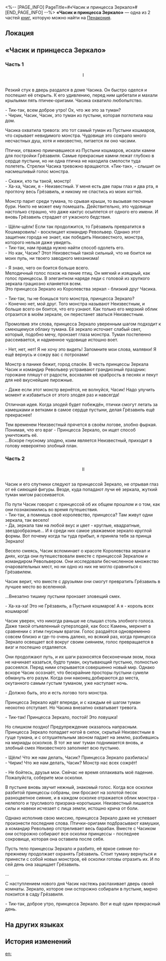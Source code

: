 <%-- [PAGE_INFO]
PageTitle=#«Часик и принцесса Зеркало»#
[END_PAGE_INFO] --%>
{{Дополнить}}
{{Книга Инфобокс
|id           = 323
|partIds      = 190595;190596
|Название     = 
|Изображение  = Предмет Плёнка Пенакония.png
|Мир          = Пенакония
|Томов        = 2
|Автор        = <!--нужно добавить-->
|Описание     = Один из самых известных фильмов о Часике, в котором рассказано, как Часик и птицы-оригами одержали победу над грозным монстром при помощи принцессы Зеркала.
|Том1         = {{tx}}
|Источник1    = {{tx|Отсутствует источник}}
|Том2         = {{tx}}
|Источник2    = {{tx|Отсутствует источник}}
|Персонажи    = 
|Фракции      = 
}}
'''«Часик и принцесса Зеркало»''' — одна из 2 частей [[Книги|книг]], которую можно найти на [[Пенакония]].

==Локация==
{{Отметка карты|<!--название карты-->|<!--id отметки-->}}

==«Часик и принцесса Зеркало»==
===Часть 1===
<div align="center">I</div><br />Резкий стук в дверь раздался в доме Часика. Он быстро оделся и поспешил её открыть. К его удивлению, перед ним щебетали и махали крыльями пять птичек-оригами. Часика охватило любопытство.

- Тик-так, всем доброе утро! Ох, что же это за туман?<br />
- Чирик, Часик, Часик, это туман из пустыни, которая поглотила наш дом.

Часика охватила тревога: это тот самый туман из Пустыни кошмаров, что скрывает невидимого монстра. Чудовище это сожрало много несчастных душ, хотя и неизвестно, питается ли оно часами.

Птички, отважно примчавшиеся из Пустыни кошмаров, искали камни для постройки Грёзавиля. Самые прекрасные камни лежат глубоко в сердце пустыни, но ни одна птичка не находила смелости туда полететь. Стрелки Часика тревожно вращаются. «Тик-так», - слышит он насмешливый голос монстра.

- Скажи, кто ты такой, монстр!<br />
- Ха-ха, Часик, я - Неизвестный. У меня есть две пары глаз и два рта, я проглочу весь Грёзавиль, и никому не спастись из моих когтей.

Монстр парит среди тумана, то срывая крыши, то вызывая песчаные бури. Никто не может ему помешать. Действительно, это чудовище настолько страшно, что даже кактус осыплется от одного его имени. И вновь Грёзавиль страдает от ужасного бедствия.

- Щёлк-щёлк! Если так продолжится, то Грёзавиль превратится в Кошмаровиль! - восклицает командир Револьвер. Однако этот защитник города не знает, как победить Неизвестного, монстра, которого нельзя даже увидеть.<br />
- Тик-так, нам правда нужно найти способ одолеть его.<br />
- Но как, Часик? Этот Неизвестный такой сильный, что не боится ни моих пуль, ни твоего заводного механизма!

- Я знаю, чего он боится больше всего.<br />
Мелодичный голос похож на пение птиц. Он мягкий и изящный, как голос принцессы. В элегантном наряде леди с головой из хрупкого зеркала грациозно кланяется всем.<br />
Это принцесса Зеркало из Королевства зеркал - близкий друг Часика.

- Тик-так, ты не боишься того монстра, принцесса Зеркало?<br />
- Конечно нет, мой друг. Того монстра называют Неизвестным, и больше всего он боится, что его узнают. Как только его мерзкий облик отразится в моём зеркале, он перестанет зваться Неизвестным.

Промолвив эти слова, принцесса Зеркало уверенным шагом подходит к смеющемуся облаку тумана. Её зеркало источает слабый свет, который, подобно мечу, пронзает глаза монстра. Туман постепенно рассеивается, и надменное чудовище истошно воет.

- Нет, нет, нет! Я не хочу это видеть! Запомните мои слова, малявки! Я ещё вернусь и сожру вас с потрохами!

Монстр в панике бежит, город спасён. В честь принцессы Зеркала Часик и командир Револьвер устраивают грандиозный праздник: горожане пляшут от радости, восхваляя её храбрость в песнях и пекут для неё вкуснейшие пирожные.

- Даже если этот монстр вернётся, не волнуйся, Часик! Надо улучить момент и избавиться от этого злодея раз и навсегда!

Отличная идея. Когда злодей будет побеждён, птички смогут летать за камешками и ветками в самое сердце пустыни, делая Грёзавиль ещё прекраснее!

Тем временем Неизвестный прячется в своём логове, злобно фыркая. Понимая, что его враг - Принцесса Зеркало, он ищет способ уничтожить её.<br />
...Вскоре гнусному злодею, коим является Неизвестный, приходит в голову невероятно злобный план.

===Часть 2===
<div align="center">II</div><br />Часик и его спутники следуют за принцессой Зеркало, не отрывая глаз от её сияющей фигуры. Везде, куда попадают лучи её зеркала, жуткий туман мигом рассеивается.

По пути Часик говорит с принцессой об их общем прошлом и о том, как они познакомились во время путешествия.<br />
- Тик-так, а помнишь своё королевство, принцесса? Там живут одни зеркала, так весело!<br />
- Да, зеркала там на любой вкус и цвет - круглые, квадратные, звездообразные... И я среди них самое уважаемое зеркало круглой формы. Вот почему когда ты туда прибыл, я приняла тебя за принца Зеркало!

Весело смеясь, Часик вспоминает о красоте Королевства зеркал и днях, когда они путешествовали вместе с принцессой Зеркалом и командиром Револьвером. Они исследовали бесчисленное множество очаровательных мест, но ни одно из них не могло сравниться с Грёзавилем.

Часик верит, что вместе с друзьями они смогут превратить Грёзавиль в лучшее место во вселенной.

...Внезапно тишину пустыни пронзает зловещий смех.

- Ха-ха-ха! Это не Грёзавиль, а Пустыня кошмаров! А я - король всех кошмаров!

Часик уверен, что никогда раньше не слышал столь злобного голоса. Даже такой отъявленный суперзлодей, как босс Камень, меркнет в сравнении с этим гнусным врагом. Голос раздаётся одновременно совсем близко и где-то очень далеко, но всякий раз, когда принцесса Зеркало освещает всё вокруг своим сиянием, голос превращается в визг и поспешно отдаляется.

Они продолжают путь, и их шаги разносятся бесконечным эхом, пока не начинает казаться, будто туман, окутывающий пустыню, полностью рассеялся. Перед ними открывается совершенно новый мир. Однако вскоре Часик осознаёт, что бескрайние просторы пустыни сумели обмануть его разум. Когда они наконец добираются до места, окутанного самым густым туманом, уже наступает ночь.

- Должно быть, это и есть логово того монстра.

Принцесса Зеркало идёт впереди, и с каждым её шагом туман неохотно отступает. Но Часика внезапно охватывает тревога.

- Тик-так! Принцесса Зеркало, постой! Это ловушка!

Но слишком поздно! Предупреждение оказалось напрасным. Принцесса Зеркало попадает ногой в силок, скрытый Неизвестным в гуще тумана, и с оглушительным звоном падает на землю, разбившись на мириады осколков. В тот же миг туман поднимается вновь, и злобный смех Неизвестного заполняет всю пустыню.

- Щёлк! Что же нам делать, Часик? Принцесса Зеркало разбилась!<br />
- Чирик! Что же нам делать, Часик? Монстр нас всех сожрёт!

- Не бойтесь, друзья мои. Сейчас не время оплакивать моё падение. Пожалуйста, соберите мои осколки.

В пустыне вновь звучит нежный, знакомый голос. Когда все осколки разбитой принцессы собраны, они бросают на золотой песок разноцветное сияние, и в каждом осколке отражается облик монстра - нелепого и трусливого призрака-коротышки. Неизвестный лишается силы и навеки исчезает с лица земли, истошно крича от боли.

Однако исполнив свою миссию, принцесса Зеркало даже не успевает произнести последние слова. Птички-оригами подбрасывают камушки, а командир Револьвер отстреливает весь барабан. Вместе с Часиком они осторожно собирают все осколки принцессы - последнее сокровище, которая она оставила после себя.

Пусть тело принцессы Зеркало и разбито, её яркое сияние по-прежнему продолжает охранять Грёзавиль. Стоит туману вернуться и принести с собой новых монстров, её осколки готовы отразить их. И по сей день она защищает Грёзавиль.

...

С наступлением нового дня Часик настежь распахивает дверь своей комнаты. Зеркало, которое они осторожно собирали в пустыне, мирно покоится в саду Грёзавиля.

- Тик-так, доброе утро, принцесса Зеркало. Вот и ещё один прекрасный день.

==На других языках==
{{На других языках
|en   = ''Clockie and Mirror Princess''
|zhs  = 《钟表小子与镜子公主》
|zht  = 《鐘錶小子與鏡子公主》
|ja   = 『クロックボーイとプリンセスミラー』
|ko   = ≪시계 소년과 거울 공주≫
|es   = Relojito y la Princesa Espejo
|fr   = ''Chronou et la Princesse Miroir''
|ru   = «Часик и принцесса Зеркало»
|th   = "เจ้าหนูนาฬิกาและเจ้าหญิงกระจก"
|vi   = Cậu Bé Đồng Hồ Và Công Chúa Gương
|de   = „Clockie und die Spiegelprinzessin“
|id   = "Clockie dan Putri Cermin"
|pt   = "Relogin e Princesa Espelho"
}}

==История изменений==
{{История изменений|3.5}}

[[en:]]